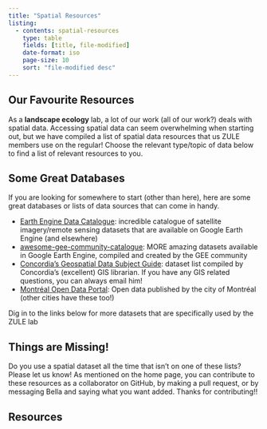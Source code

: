 ```yaml
---
title: "Spatial Resources"
listing: 
  - contents: spatial-resources
    type: table
    fields: [title, file-modified]
    date-format: iso
    page-size: 10
    sort: "file-modified desc"
---
```


## Our Favourite Resources

As a **landscape ecology** lab, a lot of our work (all of our work?) deals with spatial data. Accessing spatial data can seem overwhelming when starting out, but we have compiled a list of spatial data resources that us ZULE members use on the regular! Choose the relevant type/topic of data below to find a list of relevant resources to you.  


## Some Great Databases

If you are looking for somewhere to start (other than here), here are some great databases or lists of data sources that can come in handy.  

-   [Earth Engine Data Catalogue](https://developers.google.com/earth-engine/datasets): incredible catalogue of satellite imagery/remote sensing datasets that are available on Google Earth Engine (and elsewhere)
-   [awesome-gee-community-catalogue](https://gee-community-catalog.org/): MORE amazing datasets available in Google Earth Engine, compiled and created by the GEE community
-   [Concordia's Geospatial Data Subject Guide](https://www.concordia.ca/library/guides/geospatial-data.html): dataset list compiled by Concordia's (excellent) GIS librarian. If you have any GIS related questions, you can always email him! 
-   [Montréal Open Data Portal](https://donnees.montreal.ca/): Open data published by the city of Montréal (other cities have these too!)


Dig in to the links below for more datasets that are specifically used by the ZULE lab


## Things are Missing! 

Do you use a spatial dataset all the time that isn't on one of these lists? Please let us know! As mentioned on the home page, you can contribute to these resources as a collaborator on GitHub, by making a pull request, or by messaging Bella and saying what you want added. Thanks for contributing!! 

## Resources
